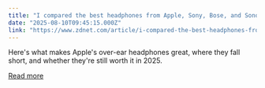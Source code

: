 ```yaml
---
title: "I compared the best headphones from Apple, Sony, Bose, and Sonos: Here's how the AirPods Max wins"
date: "2025-08-10T09:45:15.000Z"
link: "https://www.zdnet.com/article/i-compared-the-best-headphones-from-apple-sony-bose-and-sonos-heres-how-the-airpods-max-wins/"
---
```


Here's what makes Apple's over-ear headphones great, where they fall short, and whether they're still worth it in 2025.

[Read more](https://www.zdnet.com/article/i-compared-the-best-headphones-from-apple-sony-bose-and-sonos-heres-how-the-airpods-max-wins/)
